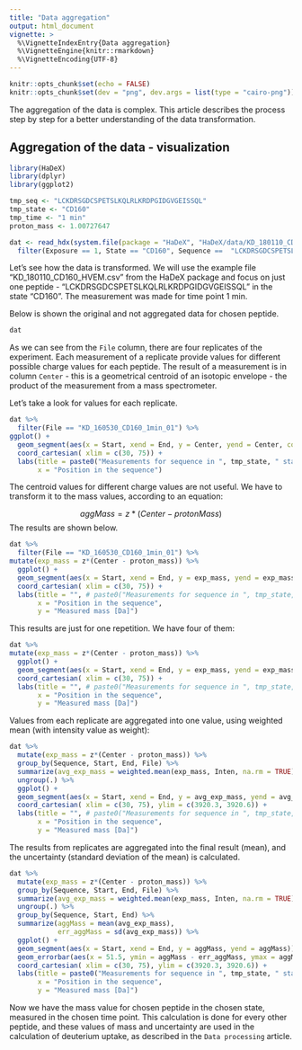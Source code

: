 ---
title: "Data aggregation"
output: html_document
vignette: >
  %\VignetteIndexEntry{Data aggregation}
  %\VignetteEngine{knitr::rmarkdown}
  %\VignetteEncoding{UTF-8}
---

```{r setup, include=FALSE}
knitr::opts_chunk$set(echo = FALSE)
knitr::opts_chunk$set(dev = "png", dev.args = list(type = "cairo-png"))
```

The aggregation of the data is complex. This article describes the process step by step for a better understanding of the data transformation.

## Aggregation of the data - visualization

```{r, echo=FALSE, message=FALSE, warning=FALSE}
library(HaDeX)
library(dplyr) 
library(ggplot2)

tmp_seq <- "LCKDRSGDCSPETSLKQLRLKRDPGIDGVGEISSQL"
tmp_state <- "CD160"
tmp_time <- "1 min"
proton_mass <- 1.00727647

dat <- read_hdx(system.file(package = "HaDeX", "HaDeX/data/KD_180110_CD160_HVEM.csv")) %>%
  filter(Exposure == 1, State == "CD160", Sequence ==  "LCKDRSGDCSPETSLKQLRLKRDPGIDGVGEISSQL") 
```

Let's see how the data is transformed. We will use the example file "KD_180110_CD160_HVEM.csv" from the HaDeX package and focus on just one peptide - "LCKDRSGDCSPETSLKQLRLKRDPGIDGVGEISSQL" in the state "CD160". The measurement was made for time point 1 min. 

Below is shown the original and not aggregated data for chosen peptide.

```{r}
dat
```

As we can see from the `File` column, there are four replicates of the experiment. Each measurement of a replicate provide values for different possible charge values for each peptide. The result of a measurement is in column `Center` - this is a geometrical centroid of an isotopic envelope - the product of the measurement from a mass spectrometer. 

Let's take a look for values for each replicate.

```{r echo=FALSE}
dat %>%
  filter(File == "KD_160530_CD160_1min_01") %>%
ggplot() +
  geom_segment(aes(x = Start, xend = End, y = Center, yend = Center, colour = z)) +
  coord_cartesian( xlim = c(30, 75)) +
  labs(title = paste0("Measurements for sequence in ", tmp_state, " state"),
       x = "Position in the sequence")
```

The centroid values for different charge values are not useful. We have to transform it to the mass values, according to an equation:

$$ aggMass = z*(Center - protonMass)$$
The results are shown below.

```{r echo=FALSE}
dat %>%
  filter(File == "KD_160530_CD160_1min_01") %>%
mutate(exp_mass = z*(Center - proton_mass)) %>%
  ggplot() +
  geom_segment(aes(x = Start, xend = End, y = exp_mass, yend = exp_mass, colour = z)) +
  coord_cartesian( xlim = c(30, 75)) +
  labs(title = "", # paste0("Measurements for sequence in ", tmp_state, " state"),
       x = "Position in the sequence",
       y = "Measured mass [Da]")
```

This results are just for one repetition. We have four of them:

```{r echo=FALSE}
dat %>%
mutate(exp_mass = z*(Center - proton_mass)) %>%
  ggplot() +
  geom_segment(aes(x = Start, xend = End, y = exp_mass, yend = exp_mass, colour = z, linetype = File)) +
  coord_cartesian( xlim = c(30, 75)) +
  labs(title = "", # paste0("Measurements for sequence in ", tmp_state, " state"),
       x = "Position in the sequence",
       y = "Measured mass [Da]")
```

Values from each replicate are aggregated into one value, using weighted mean (with intensity value as weight):

```{r echo=FALSE, warning=FALSE, message=FALSE}
dat %>%
  mutate(exp_mass = z*(Center - proton_mass)) %>%
  group_by(Sequence, Start, End, File) %>%
  summarize(avg_exp_mass = weighted.mean(exp_mass, Inten, na.rm = TRUE)) %>%
  ungroup(.) %>%
  ggplot() +
  geom_segment(aes(x = Start, xend = End, y = avg_exp_mass, yend = avg_exp_mass, linetype = File)) +
  coord_cartesian( xlim = c(30, 75), ylim = c(3920.3, 3920.6)) +
  labs(title = "", # paste0("Measurements for sequence in ", tmp_state, " state"),
       x = "Position in the sequence",
       y = "Measured mass [Da]")
```

The results from replicates are aggregated into the final result (mean), and the uncertainty (standard deviation of the mean) is calculated.

```{r echo=FALSE, warning=FALSE, message=FALSE}
dat %>%
  mutate(exp_mass = z*(Center - proton_mass)) %>%
  group_by(Sequence, Start, End, File) %>%
  summarize(avg_exp_mass = weighted.mean(exp_mass, Inten, na.rm = TRUE)) %>%
  ungroup(.) %>%
  group_by(Sequence, Start, End) %>%
  summarize(aggMass = mean(avg_exp_mass),
            err_aggMass = sd(avg_exp_mass)) %>%
  ggplot() +
  geom_segment(aes(x = Start, xend = End, y = aggMass, yend = aggMass)) +
  geom_errorbar(aes(x = 51.5, ymin = aggMass - err_aggMass, ymax = aggMass + err_aggMass)) + 
  coord_cartesian( xlim = c(30, 75), ylim = c(3920.3, 3920.6)) +
  labs(title = paste0("Measurements for sequence in ", tmp_state, " state"),
       x = "Position in the sequence",
       y = "Measured mass [Da]")
```

Now we have the mass value for chosen peptide in the chosen state, measured in the chosen time point. This calculation is done for every other peptide, and these values of mass and uncertainty are used in the calculation of deuterium uptake, as described in the `Data processing` article.
